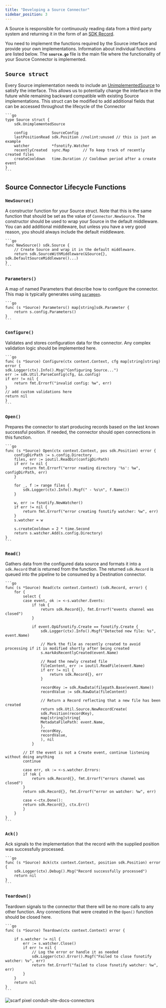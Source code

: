 ```yaml
---
title: "Developing a Source Connector"
sidebar_position: 3
---
```


A Source is responsible for continuously reading data from a third party system and returning it in the form of an [SDK Record](https://pkg.go.dev/github.com/conduitio/conduit-connector-sdk#Record).

You need to implement the functions required by the Source interface and provide your own implementations. Information about individual functions are listed below. The **`source.go`** file is the main file where the functionality of your Source Connector is implemented.

## `Source struct`

Every Source implementation needs to include an [UnimplementedSource](https://pkg.go.dev/github.com/conduitio/conduit-connector-sdk#UnimplementedSource) to satisfy the interface. This allows us to potentially change the interface in the future while remaining backward compatible with existing Source implementations. This struct can be modified to add additional fields that can be accessed throughout the lifecycle of the Connector

    ```go
    type Source struct {
        sdk.UnimplementedSource

        config           SourceConfig
        lastPositionRead sdk.Position //nolint:unused // this is just an example
        watcher          *fsnotify.Watcher
        recentlyCreated  sync.Map      // To keep track of recently created files
        createCooldown   time.Duration // Cooldown period after a create event
    }
    ```

## Source Connector Lifecycle Functions

### `NewSource()`

A constructor function for your Source struct. Note that this is the same function that should be set as the value of `Connector.NewSource`. The constructor should be used to wrap your Source in the default middleware. You can add additional middleware, but unless you have a very good reason, you should always include the default middleware.

    ```go
    func NewSource() sdk.Source {
        // Create Source and wrap it in the default middleware.
        return sdk.SourceWithMiddleware(&Source{}, sdk.DefaultSourceMiddleware()...)
    }
    ```

### `Parameters()`

A map of named Parameters that describe how to configure the connector. This map is typically generates using [`paramgen`](https://github.com/ConduitIO/conduit-commons/tree/main/paramgen).

    ```go
    func (s *Source) Parameters() map[string]sdk.Parameter {
        return s.config.Parameters()
    }
    ```

### `Configure()` 

Validates and stores configuration data for the connector. Any complex validation logic should be implemented here.

    ```go
    func (s *Source) Configure(ctx context.Context, cfg map[string]string) error {
    sdk.Logger(ctx).Info().Msg("Configuring Source...")
    err := sdk.Util.ParseConfig(cfg, &s.config)
    if err != nil {
        return fmt.Errorf("invalid config: %w", err)
    }
    // add custom validations here
    return nil
    }
    ```

### `Open()`

Prepares the connector to start producing records based on the last known successful position. If needed, the connector should open connections in this function.

    ```go
    func (s *Source) Open(ctx context.Context, pos sdk.Position) error {
        configDirPath := s.config.Directory
        files, err := ioutil.ReadDir(configDirPath)
        if err != nil {
            return fmt.Errorf("error reading directory '%s': %w", configDirPath, err)
        }

        for _, f := range files {
            sdk.Logger(ctx).Info().Msgf(" - %s\n", f.Name())
        }

        w, err := fsnotify.NewWatcher()
        if err != nil {
            return fmt.Errorf("error creating fsnotify watcher: %w", err)
        }
        s.watcher = w

        s.createCooldown = 2 * time.Second
        return s.watcher.Add(s.config.Directory)
    }
    ```

### `Read()`

Gathers data from the configured data source and formats it into a `sdk.Record` that is returned from the function. The returned `sdk.Record` is queued into the pipeline to be consumed by a Destination connector.

    ```go
    func (s *Source) Read(ctx context.Context) (sdk.Record, error) {
        for {
            select {
            case event, ok := <-s.watcher.Events:
                if !ok {
                    return sdk.Record{}, fmt.Errorf("events channel was closed")
                }

                if event.Op&fsnotify.Create == fsnotify.Create {
                    sdk.Logger(ctx).Info().Msgf("Detected new file: %s", event.Name)

                    // Mark the file as recently created to avoid processing if it is modified shortly after being created
                    s.markAsRecentlyCreated(event.Name)

                    // Read the newly created file
                    fileContent, err := ioutil.ReadFile(event.Name)
                    if err != nil {
                        return sdk.Record{}, err
                    }

                    recordKey := sdk.RawData(filepath.Base(event.Name))
                    recordValue := sdk.RawData(fileContent)

                    // Return a Record reflecting that a new file has been created
                    return sdk.Util.Source.NewRecordCreate(
                    sdk.Position(recordKey),
                    map[string]string{
                    MetadataFilePath: event.Name,
                    },
                    recordKey,
                    recordValue,
                    ), nil
                }

            // If the event is not a Create event, continue listening without doing anything
            continue

            case err, ok := <-s.watcher.Errors:
            if !ok {
                return sdk.Record{}, fmt.Errorf("errors channel was closed")
            }
            return sdk.Record{}, fmt.Errorf("error on watcher: %w", err)

            case <-ctx.Done():
            return sdk.Record{}, ctx.Err()
            }
        }
    }
    ```

### `Ack()`

Ack signals to the implementation that the record with the supplied position was successfully processed.

    ```go
    func (s *Source) Ack(ctx context.Context, position sdk.Position) error {
        sdk.Logger(ctx).Debug().Msg("Record successfully processed")
        return nil
    }
    ```

### `Teardown()`

Teardown signals to the connector that there will be no more calls to any other function. Any connections that were created in the `Open()` function should be closed here.

    ```go
    func (s *Source) Teardown(ctx context.Context) error {

        if s.watcher != nil {
            err := s.watcher.Close()
            if err != nil {
                // Log the error or handle it as needed
                sdk.Logger(ctx).Error().Msgf("Failed to close fsnotify watcher: %v", err)
                return fmt.Errorf("failed to close fsnotify watcher: %w", err)
            }
        }
        return nil
    }
    ```

![scarf pixel conduit-site-docs-connectors](https://static.scarf.sh/a.png?x-pxid=2fa824d7-fd94-4cf9-a5c8-ea63c9860213)